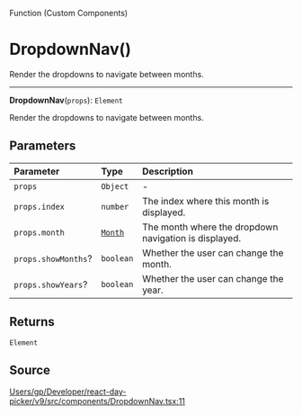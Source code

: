 <SectionTitle>Function (Custom Components)</SectionTitle>

# DropdownNav()

<Description>
Render the dropdowns to navigate between months.
</Description>

---

<a id="undefined" name="undefined"></a>

<SignatureMemberIdentifier>**DropdownNav**(`props`): `Element`</SignatureMemberIdentifier>

Render the dropdowns to navigate between months.

## Parameters

| Parameter | Type | Description |
| :------ | :------ | :------ |
| `props` | `Object` | - |
| `props.index` | `number` | The index where this month is displayed. |
| `props.month` | [`Month`](/api/classes/Month.md) | The month where the dropdown navigation is displayed. |
| `props.showMonths`? | `boolean` | Whether the user can change the month. |
| `props.showYears`? | `boolean` | Whether the user can change the year. |

## Returns

`Element`

## Source

[Users/gp/Developer/react-day-picker/v9/src/components/DropdownNav.tsx:11](https://github.com/gpbl/react-day-picker/blob/b97c86295/src/components/DropdownNav.tsx#L11)
